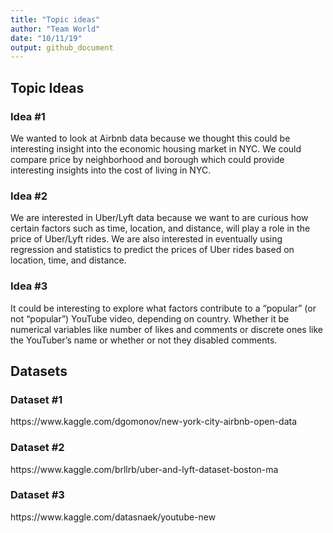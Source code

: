 ```yaml
---
title: "Topic ideas"
author: "Team World"
date: "10/11/19"
output: github_document
---
```


## Topic Ideas

### Idea #1

We wanted to look at Airbnb data because we thought this could be interesting insight into the economic housing market in NYC. We could compare price by neighborhood and borough which could provide interesting insights into the cost of living in NYC.

### Idea #2 

We are interested in Uber/Lyft data because we want to are curious how certain factors such as time, location, and distance, will play a role in the price of Uber/Lyft rides. We are also interested in eventually using regression and statistics to predict the prices of Uber rides based on location, time, and distance.

### Idea #3

It could be interesting to explore what factors contribute to a "popular" (or not "popular") YouTube video, depending on country. Whether it be numerical variables like number of likes and comments or discrete ones like the YouTuber's name or whether or not they disabled comments.

## Datasets

### Dataset #1
https://www.kaggle.com/dgomonov/new-york-city-airbnb-open-data

### Dataset #2
https://www.kaggle.com/brllrb/uber-and-lyft-dataset-boston-ma

### Dataset #3
https://www.kaggle.com/datasnaek/youtube-new